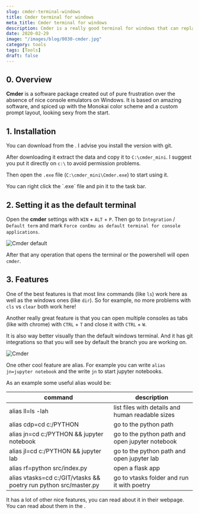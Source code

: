 ```yaml
---
slug: cmder-terminal-windows
title: Cmder terminal for windows
meta_title: Cmder terminal for windows
description: Cmder is a really good terminal for windows that can replace the default one.
date: 2020-02-29
image: "/images/blog/0030-cmder.jpg"
category: tools
tags: [Tools]
draft: false
---
```


## 0. Overview

**Cmder** is a software package created out of pure frustration over the absence of nice console emulators on Windows.
It is based on amazing software, and spiced up with the Monokai color scheme and a custom prompt layout, looking sexy from the start.

## 1. Installation

You can download from the <FancyLink linkText="Cmder" url="https://cmder.app/"/>.
I advise you install the version with git.

After downloading it extract the data and copy it to `C:\cmder_mini`.
I suggest you put it directly on `c:\` to avoid permission problems.

Then open the `.exe` file (`C:\cmder_mini\Cmder.exe`) to start using it.

<Notice type="info">
  You can right click the `.exe` file and pin it to the task bar.
</Notice>

## 2. Setting it as the default terminal

Open the **cmder** settings with `WIN` + `ALT` + `P`.
Then go to `Integration` / `Default term` and mark `Force conEmu as default terminal for console applications`.

![Cmder default](../../images/posts/2020/0030-cmder_defualt.png)

After that any operation that opens the terminal or the powershell will open `cmder`.

## 3. Features

One of the best features is that most linx commands (like `ls`) work here as well as the windows ones (like `dir`).
So for example, no more problems with `cls` vs `clear` both work here!

Another really great feature is that you can open multiple consoles as tabs (like with chrome) with `CTRL` + `T` and close it with `CTRL` + `W`.

It is also way better visually than the default windows terminal.
And it has git integrations so that you will see by default the branch you are working on.

![Cmder](../../images/posts/2020/0030-cmder.png)

One other cool feature are alias.
For example you can write `alias jn=jupyter notebook` and the write `jn` to start jupyter notebooks.

As an example some useful alias would be:

| command                                                          | description                                      |
|------------------------------------------------------------------|--------------------------------------------------|
| alias ll=ls -lah                                                 | list files with details and human readable sizes |
| alias cdp=cd c:/PYTHON                                           | go to the python path                            |
| alias jn=cd c:/PYTHON && jupyter notebook                        | go to the python path and open jupyter notebook  |
| alias jl=cd c:/PYTHON && jupyter lab                             | go to the python path and open jupyter lab       |
| alias rf=python src/index.py                                     | open a flask app                                 |
| alias vtasks=cd c:/GIT/vtasks && poetry run python src/master.py | go to vtasks folder and run it with poetry       |

It has a lot of other nice features, you can read about it in their webpage.
You can read about them in the <FancyLink linkText="Cmder documentation" url="https://github.com/cmderdev/cmder" dark="true"/>.
